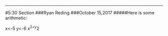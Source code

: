 ---
#5:30 Section
###Ryan Reding
###October 15,2017
#####Here is some arithmetic:

x<-5
y<-6
x^2+y^2

